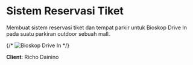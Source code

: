 # Sistem Reservasi Tiket 

Membuat sistem reservasi tiket dan tempat parkir untuk Bioskop Drive In pada suatu parkiran outdoor sebuah mall.

{/* ![Bioskop Drive In](/images/bioskop-drive-in.jpg) */}


**Client**: Richo Dainino